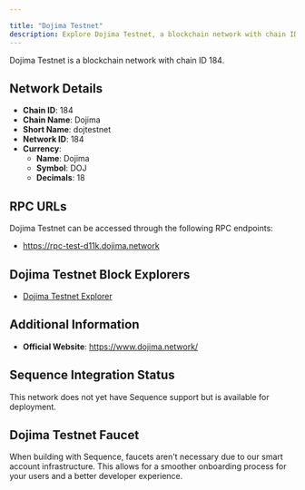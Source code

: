```yaml
---

title: "Dojima Testnet"
description: Explore Dojima Testnet, a blockchain network with chain ID 184. Learn about its native currency, Dojima, and how to interact with the network.
---
```




Dojima Testnet is a blockchain network with chain ID 184.

## Network Details

- **Chain ID**: 184
- **Chain Name**: Dojima
- **Short Name**: dojtestnet
- **Network ID**: 184
- **Currency**: 
  - **Name**: Dojima
  - **Symbol**: DOJ
  - **Decimals**: 18

## RPC URLs

Dojima Testnet can be accessed through the following RPC endpoints:

- https://rpc-test-d11k.dojima.network

## Dojima Testnet Block Explorers

- [Dojima Testnet Explorer](https://explorer-test.dojima.network)

## Additional Information

- **Official Website**: https://www.dojima.network/

## Sequence Integration Status

This network does not yet have Sequence support but is available for deployment.

## Dojima Testnet Faucet

When building with Sequence, faucets aren't necessary due to our smart account infrastructure. This allows for a smoother onboarding process for your users and a better developer experience.
